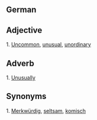 ==German==
==Adjective==
1. [[Uncommon]], [[unusual]], [[unordinary]]

==Adverb==
1. [[Unusually]]

==Synonyms==
1. [[Merkwürdig]], [[seltsam]], [[komisch]]